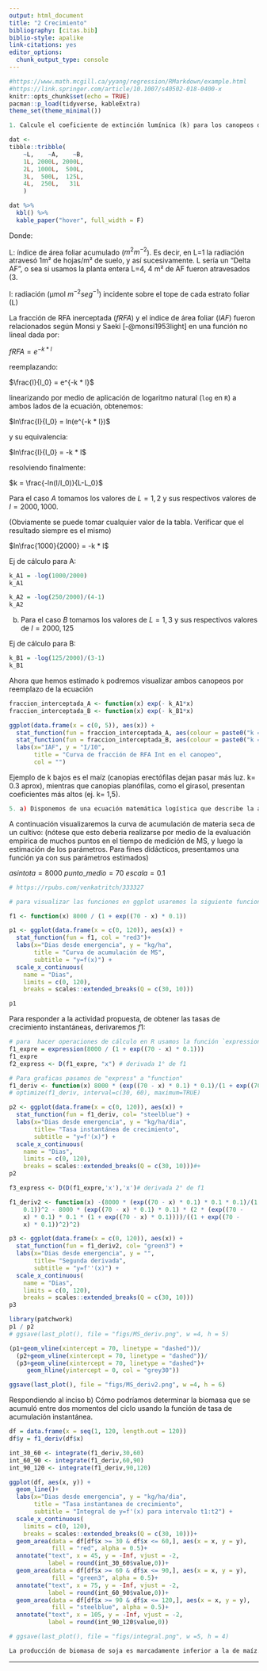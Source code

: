 ```yaml
--- 
output: html_document
title: "2 Crecimiento"
bibliography: [citas.bib]
biblio-style: apalike
link-citations: yes
editor_options: 
  chunk_output_type: console
---
```


```r
#https://www.math.mcgill.ca/yyang/regression/RMarkdown/example.html
#https://link.springer.com/article/10.1007/s40502-018-0400-x 
knitr::opts_chunk$set(echo = TRUE)
pacman::p_load(tidyverse, kableExtra)
theme_set(theme_minimal())
```


```r
1. Calcule el coeficiente de extinción lumínica (k) para los canopeos de los cultivos A y B en función de los datos proporcionados. 
```

```r
dat <-
tibble::tribble(
    ~L,    ~A,    ~B,
    1L, 2000L, 2000L,
    2L, 1000L,  500L,
    3L,  500L,  125L,
    4L,  250L,   31L
    )

dat %>%
  kbl() %>%
  kable_paper("hover", full_width = F)
```  

Donde: 

L: índice de área foliar acumulado ($m^{2} m^{-2}$). Es decir, en L=1 la radiación atravesó 1m² de hojas/m² de suelo, y así sucesivamente. L sería un "Delta AF", o sea si usamos la planta entera L=4, 4 m² de AF fueron atravesados (3.

I: radiación (μmol $m^{-2} seg^{-1}$) incidente sobre el tope de cada estrato foliar (L) 

:::: {.infobox}

La fracción de RFA inerceptada ($fRFA$) y el índice de área foliar ($IAF$) fueron relacionados según Monsi y Saeki [-@monsi1953light] en una función no lineal dada por:  

$fRFA = e^{-k * l}$

reemplazando: 

$\frac{I}{I_0} = e^{-k * l}$

linearizando por medio de aplicación de logaritmo natural (`log` en `R`) a ambos lados de la ecuación, obtenemos: 

$ln\frac{I}{I_0} = ln(e^{-k * l})$

y su equivalencia: 

$ln\frac{I}{I_0} = -k * l$

resolviendo finalmente:

$k = \frac{-ln(I/I_0)}{L-L_0}$

::::

Para el caso $A$ tomamos los valores de $L=1, 2$ y sus respectivos valores de $I = 2000, 1000$. 

(Obviamente se puede tomar cualquier valor de la tabla. Verificar que el resultado siempre es el mismo)

$ln\frac{1000}{2000} = -k * l$

Ej de cálculo para A: 

```r
k_A1 = -log(1000/2000)
k_A1

k_A2 = -log(250/2000)/(4-1)
k_A2
```

b) Para el caso $B$ tomamos los valores de $L=1,3$ y sus respectivos valores de $I=2000, 125$ 

Ej de cálculo para B: 

```r
k_B1 = -log(125/2000)/(3-1)
k_B1
```

Ahora que hemos estimado `k` podremos visualizar ambos canopeos por reemplazo de la ecuación 

```r
fraccion_interceptada_A <- function(x) exp(- k_A1*x)
fraccion_interceptada_B <- function(x) exp(- k_B1*x)

ggplot(data.frame(x = c(0, 5)), aes(x)) + 
  stat_function(fun = fraccion_interceptada_A, aes(colour = paste0("k = ", round(k_A1,1))))+ 
  stat_function(fun = fraccion_interceptada_B, aes(colour = paste0("k = ", round(k_B1,1))))+ 
  labs(x="IAF", y = "I/I0",
       title = "Curva de fracción de RFA Int en el canopeo",  
       col = "") 
```


Ejemplo de k bajos es el maíz (canopias erectófilas dejan pasar más luz. k= 0.3 aprox), mientras que canopias planófilas, como el girasol, presentan coeficientes más altos (ej. k= 1,5).


```r
5. a) Disponemos de una ecuación matemática logística que describe la acumulación de materia seca de un cultivo en función de los días desde la emergencia ¿Cómo podríamos estimar la tasa de crecimiento para un día determinado, y la máxima tasa de crecimiento que alcanza el cultivo? 
```


A continuación visualizaremos la curva de acumulación de materia seca de un cultivo:
(nótese que esto deberia realizarse por medio de la evaluación empírica de muchos puntos en el tiempo de medición de MS, y luego la estimación de los parámetros. Para fines didácticos, presentamos una función ya con sus parámetros estimados)

$asintota = 8000$
$punto\_medio = 70$
$escala = 0.1$

```r
# https://rpubs.com/venkatritch/333327

# para visualizar las funciones en ggplot usaremos la siguiente funcion `function()`:

f1 <- function(x) 8000 / (1 + exp((70 - x) * 0.1))

p1 <- ggplot(data.frame(x = c(0, 120)), aes(x)) + 
  stat_function(fun = f1, col = "red3")+ 
  labs(x="Dias desde emergencia", y = "kg/ha",
       title = "Curva de acumulación de MS",  
       subtitle = "y=f(x)") +
  scale_x_continuous(
    name = "Dias", 
    limits = c(0, 120), 
    breaks = scales::extended_breaks(Q = c(30, 10)))  

p1
```

Para responder a la actividad propuesta, de obtener las tasas de crecimiento instantáneas, derivaremos $f1$: 

```r
# para  hacer operaciones de cálculo en R usamos la función `expression`
f1_expre = expression(8000 / (1 + exp((70 - x) * 0.1)))
f1_expre
f2_express <- D(f1_expre, "x") # derivada 1° de f1

# Para graficas pasamos de "express" a "function" 
f1_deriv <- function(x) 8000 * (exp((70 - x) * 0.1) * 0.1)/(1 + exp((70 - x) * 0.1))^2
# optimize(f1_deriv, interval=c(30, 60), maximum=TRUE)

p2 <- ggplot(data.frame(x = c(0, 120)), aes(x)) + 
  stat_function(fun = f1_deriv, col= "steelblue") +
  labs(x="Dias desde emergencia", y = "kg/ha/dia", 
       title= "Tasa instantánea de crecimiento",  
       subtitle = "y=f'(x)") +
  scale_x_continuous(
    name = "Dias", 
    limits = c(0, 120), 
    breaks = scales::extended_breaks(Q = c(30, 10)))#+
p2
```


```r
f3_express <- D(D(f1_expre,'x'),'x')# derivada 2° de f1

f1_deriv2 <- function(x) -(8000 * (exp((70 - x) * 0.1) * 0.1 * 0.1)/(1 + exp((70 - x) * 
    0.1))^2 - 8000 * (exp((70 - x) * 0.1) * 0.1) * (2 * (exp((70 - 
    x) * 0.1) * 0.1 * (1 + exp((70 - x) * 0.1))))/((1 + exp((70 - 
    x) * 0.1))^2)^2)

p3 <- ggplot(data.frame(x = c(0, 120)), aes(x)) + 
  stat_function(fun = f1_deriv2, col= "green3") +
  labs(x="Dias desde emergencia", y = "", 
       title= "Segunda derivada",  
       subtitle = "y=f''(x)") +
  scale_x_continuous(
    name = "Dias", 
    limits = c(0, 120), 
    breaks = scales::extended_breaks(Q = c(30, 10))) 
p3
```


```r
library(patchwork)  
p1 / p2
# ggsave(last_plot(), file = "figs/MS_deriv.png", w =4, h = 5)

(p1+geom_vline(xintercept = 70, linetype = "dashed"))/
  (p2+geom_vline(xintercept = 70, linetype = "dashed"))/
  (p3+geom_vline(xintercept = 70, linetype = "dashed")+
     geom_hline(yintercept = 0, col = "grey30"))

ggsave(last_plot(), file = "figs/MS_deriv2.png", w =4, h = 6)
```

Respondiendo al inciso b) Cómo podríamos determinar la biomasa que se acumuló entre dos momentos del ciclo usando la función de tasa de acumulación instantánea. 

```r
df = data.frame(x = seq(1, 120, length.out = 120))
df$y = f1_deriv(df$x)

int_30_60 <- integrate(f1_deriv,30,60)
int_60_90 <- integrate(f1_deriv,60,90)
int_90_120 <- integrate(f1_deriv,90,120)

ggplot(df, aes(x, y)) + 
  geom_line()+
  labs(x="Dias desde emergencia", y = "kg/ha/dia",  
       title = "Tasa instantanea de crecimiento", 
       subtitle = "Integral de y=f'(x) para intervalo t1:t2") +
  scale_x_continuous(
    limits = c(0, 120), 
    breaks = scales::extended_breaks(Q = c(30, 10)))+
  geom_area(data = df[df$x >= 30 & df$x <= 60,], aes(x = x, y = y),
            fill = "red", alpha = 0.5)+
  annotate("text", x = 45, y = -Inf, vjust = -2,
           label = round(int_30_60$value,0))+
  geom_area(data = df[df$x >= 60 & df$x <= 90,], aes(x = x, y = y),
            fill = "green3", alpha = 0.5)+
  annotate("text", x = 75, y = -Inf, vjust = -2,
           label = round(int_60_90$value,0))+
  geom_area(data = df[df$x >= 90 & df$x <= 120,], aes(x = x, y = y),
            fill = "steelblue", alpha = 0.5)+
  annotate("text", x = 105, y = -Inf, vjust = -2,
           label = round(int_90_120$value,0))

# ggsave(last_plot(), file = "figs/integral.png", w =5, h = 4)
```


```r
La producción de biomasa de soja es marcadamente inferior a la de maíz. De acuerdo a Andrade y col [-@andrade1995analysis]: ¿cuánto de esta menor producción es explicado por radiación interceptada, por eficiencia fotosintética del canopeo y por contenido energético del producto? 
```


---